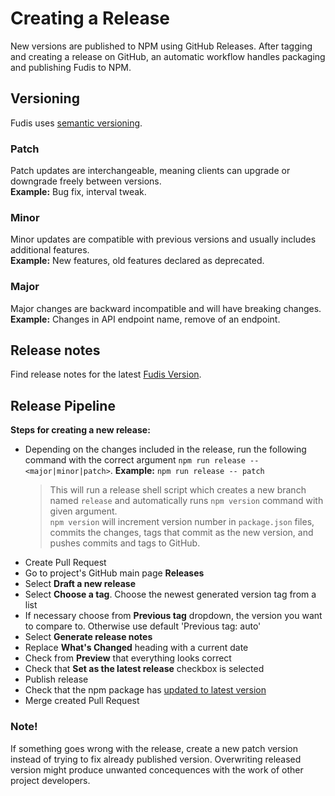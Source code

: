 
<Meta title="Documentation/Development/Creating a Release" />

# Creating a Release
New versions are published to NPM using GitHub Releases. After tagging and creating a release on GitHub, an automatic workflow handles packaging and publishing Fudis to NPM.

## Versioning
Fudis uses [semantic versioning](https://semver.org/).

### Patch
Patch updates are interchangeable, meaning clients can upgrade or downgrade freely between versions.\
**Example:** Bug fix, interval tweak.

### Minor
Minor updates are compatible with previous versions and usually includes additional features.\
**Example:** New features, old features declared as deprecated.

### Major
Major changes are backward incompatible and will have breaking changes.\
**Example:** Changes in API endpoint name, remove of an endpoint.

## Release notes
Find release notes for the latest [Fudis Version](https://github.com/funidata/fudis/releases).

## Release Pipeline
**Steps for creating a new release:**
- Depending on the changes included in the release, run the following command with the correct argument `npm run release -- <major|minor|patch>`. **Example:** `npm run release -- patch`
	> This will run a release shell script which creates a new branch named `release` and automatically runs `npm version` command with given argument.\
	> `npm version` will increment version number in `package.json` files, commits the changes, tags that commit as the new version, and pushes commits and tags to GitHub.
- Create Pull Request 
- Go to project's GitHub main page **Releases**
- Select **Draft a new release**
- Select **Choose a tag**. Choose the newest generated version tag from a list
- If necessary choose from **Previous tag** dropdown, the version you want to compare to. Otherwise use default 'Previous tag: auto'
- Select **Generate release notes**
- Replace **What's Changed** heading with a current date
- Check from **Preview** that everything looks correct
- Check that **Set as the latest release** checkbox is selected
- Publish release
- Check that the npm package has [updated to latest version](https://www.npmjs.com/package/@funidata/ngx-fudis)
- Merge created Pull Request

### Note!
If something goes wrong with the release, create a new patch version instead of trying to fix already published version. Overwriting released version might produce unwanted concequences with the work of other project developers.
